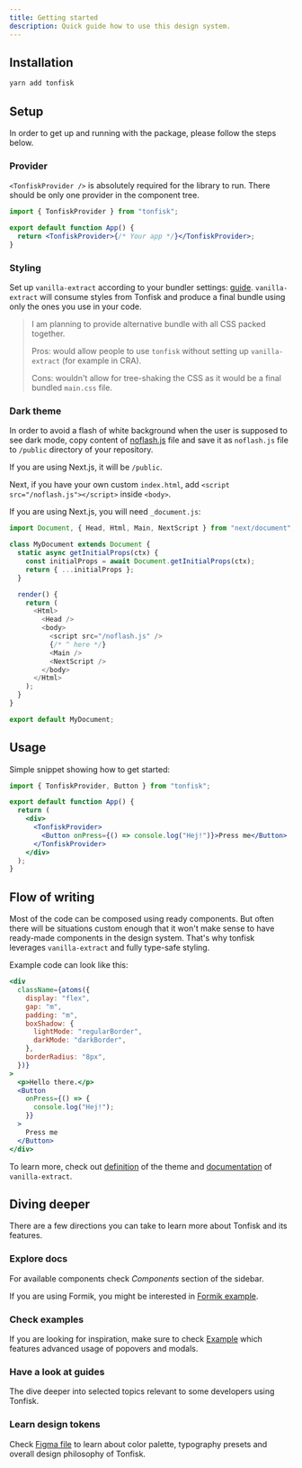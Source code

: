 ```yaml
---
title: Getting started
description: Quick guide how to use this design system.
---
```


## Installation

```bash
yarn add tonfisk
```

## Setup

In order to get up and running with the package, please follow the steps below.

### Provider

`<TonfiskProvider />` is absolutely required for the library to run. There should be only one provider in the component tree.

```jsx
import { TonfiskProvider } from "tonfisk";

export default function App() {
  return <TonfiskProvider>{/* Your app */}</TonfiskProvider>;
}
```

### Styling

Set up `vanilla-extract` according to your bundler settings: [guide](https://vanilla-extract.style/documentation/setup/). `vanilla-extract` will consume styles from Tonfisk and produce a final bundle using only the ones you use in your code.

> I am planning to provide alternative bundle with all CSS packed together.
>
> Pros: would allow people to use `tonfisk` without setting up `vanilla-extract` (for example in CRA).
>
> Cons: wouldn't allow for tree-shaking the CSS as it would be a final bundled `main.css` file.

### Dark theme

In order to avoid a flash of white background when the user is supposed to see dark mode, copy content of [noflash.js](/noflash.js) file and save it as `noflash.js` file to `/public` directory of your repository.

If you are using Next.js, it will be `/public`.

Next, if you have your own custom `index.html`, add `<script src="/noflash.js"></script>` inside `<body>`.

If you are using Next.js, you will need `_document.js`:

```js
import Document, { Head, Html, Main, NextScript } from "next/document";

class MyDocument extends Document {
  static async getInitialProps(ctx) {
    const initialProps = await Document.getInitialProps(ctx);
    return { ...initialProps };
  }

  render() {
    return (
      <Html>
        <Head />
        <body>
          <script src="/noflash.js" />
          {/* ^ here */}
          <Main />
          <NextScript />
        </body>
      </Html>
    );
  }
}

export default MyDocument;
```

## Usage

Simple snippet showing how to get started:

```jsx
import { TonfiskProvider, Button } from "tonfisk";

export default function App() {
  return (
    <div>
      <TonfiskProvider>
        <Button onPress={() => console.log("Hej!")}>Press me</Button>
      </TonfiskProvider>
    </div>
  );
}
```

## Flow of writing

Most of the code can be composed using ready components. But often there will be situations custom enough that it won't make sense to have ready-made components in the design system. That's why tonfisk leverages `vanilla-extract` and fully type-safe styling.

Example code can look like this:

```jsx
<div
  className={atoms({
    display: "flex",
    gap: "m",
    padding: "m",
    boxShadow: {
      lightMode: "regularBorder",
      darkMode: "darkBorder",
    },
    borderRadius: "8px",
  })}
>
  <p>Hello there.</p>
  <Button
    onPress={() => {
      console.log("Hej!");
    }}
  >
    Press me
  </Button>
</div>
```

To learn more, check out [definition](https://github.com/tchayen/tonfisk/blob/main/packages/tonfisk/src/theme.css.ts) of the theme and [documentation](https://vanilla-extract.style/documentation) of `vanilla-extract`.

## Diving deeper

There are a few directions you can take to learn more about Tonfisk and its features.

### Explore docs

For available components check _Components_ section of the sidebar.

If you are using Formik, you might be interested in [Formik example](/formik-example).

### Check examples

If you are looking for inspiration, make sure to check [Example](/example) which features advanced usage of popovers and modals.

### Have a look at guides

The dive deeper into selected topics relevant to some developers using Tonfisk.

### Learn design tokens

Check [Figma file](https://www.figma.com/community/file/1022531774593389664/tonfisk) to learn about color palette, typography presets and overall design philosophy of Tonfisk.
